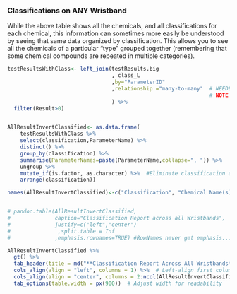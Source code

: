 
### Classifications on ANY Wristband

While the above table shows all the chemicals, and all classifications for each chemical, this information can sometimes more easily be understood by seeing that same data organized by classification.  This allows you to see all the chemicals of a particular "type" grouped together (remembering that some chemical compounds are repeated in multiple categories).  


```r

testResultsWithClass<- left_join(testResults.big
                                 , class_L
                                 ,by="ParameterID"
                                 ,relationship ="many-to-many"  # NEEDED TO ADD THIS to get around new error message from sql but this is what I want cause LATER i do distinct
                                                                # NOTE that there is surely a BETTER way to do this by doing a distinct earlier to achieve same result.                                 
                                 ) %>%
  filter(Result>0)


AllResultInvertClassified<- as.data.frame(
    testResultsWithClass %>% 
    select(classification,ParameterName) %>%
    distinct() %>%
    group_by(classification) %>%
    summarise(ParameterNames=paste(ParameterName,collapse=", ")) %>%
    ungroup %>%
    mutate_if(is.factor, as.character) %>%  #Eliminate classification as a FACTOR so it sorts correctly
    arrange(classification))

names(AllResultInvertClassified)<-c("Classification", "Chemical Name(s)" )


# pandoc.table(AllResultInvertClassified,
#              caption="Classification Report across all Wristbands",
#              justify=c("left","center")
#               ,split.table = Inf
#              ,emphasis.rownames=TRUE) #RowNames never get emphasis... SHOULD switch to gt() someday

AllResultInvertClassified %>%
  gt() %>%
  tab_header(title = md("**Classification Report Across All Wristbands**")) %>%
  cols_align(align = "left", columns = 1) %>%  # Left-align first column
  cols_align(align = "center", columns = 2:ncol(AllResultInvertClassified)) %>%  # Center-align rest
  tab_options(table.width = px(900))  # Adjust width for readability




```


